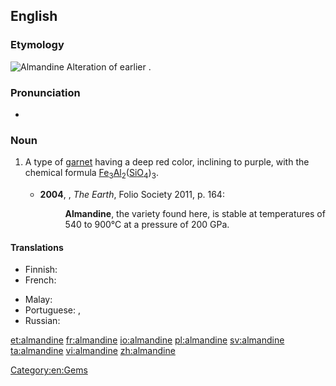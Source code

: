 ==English==
{{wikipedia}}

===Etymology===
[[Image:Almandinas.jpg|thumb|Almandine]]
Alteration of earlier {{m|en|alabandine}}.

===Pronunciation===
* {{a|UK}} {{IPA|/ˈalməndʌɪn/|lang=en}}

===Noun===
{{en-noun}}

# {{context|mineral|lang=en}} A type of [[garnet]] having a deep red color, inclining to purple, with the chemical formula [[iron|Fe]]<sub>3</sub>[[aluminum|Al]]<sub>2</sub>([[silicon|Si]][[oxygen|O]]<sub>4</sub>)<sub>3</sub>.
#* '''2004''', {{w|Richard Fortey}}, ''The Earth'', Folio Society 2011, p. 164:
#*: '''Almandine''', the variety found here, is stable at temperatures of 540 to 900°C at a pressure of 200 GPa.

====Translations====
{{trans-top|mineral}}
* Finnish: {{t|fi|almandiini}}
* French: {{t+|fr|almandin|m}}
{{trans-mid}}
* Malay: {{t|ms|almandin}}
* Portuguese: {{t|pt|almandina|f}}, {{t|pt|almandita|f}}
* Russian: {{t+|ru|альманди́н|m}}
{{trans-bottom}}

[[Category:en:Gems]]

[[et:almandine]]
[[fr:almandine]]
[[io:almandine]]
[[pl:almandine]]
[[sv:almandine]]
[[ta:almandine]]
[[vi:almandine]]
[[zh:almandine]]